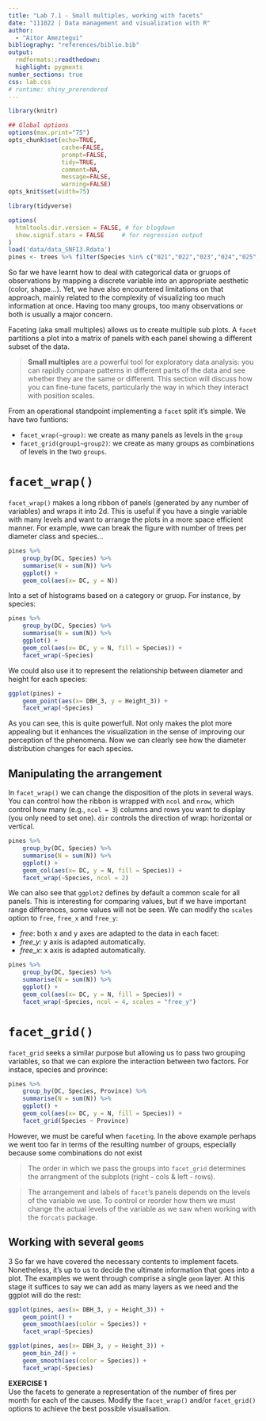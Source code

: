 ```yaml
---
title: "Lab 7.1 - Small multiples, working with facets"
date: "111022 | Data management and visualization with R"
author: 
  - "Aitor Ameztegui"
bibliography: "references/biblio.bib"
output:
  rmdformats::readthedown:
  highlight: pygments
number_sections: true
css: lab.css
# runtime: shiny_prerendered
---
```

  
  
```r

library(knitr)

## Global options
options(max.print="75")
opts_chunk$set(echo=TRUE,
               cache=FALSE,
               prompt=FALSE,
               tidy=TRUE,
               comment=NA,
               message=FALSE,
               warning=FALSE)
opts_knit$set(width=75)
```


```r
library(tidyverse)

options(
  htmltools.dir.version = FALSE, # for blogdown
  show.signif.stars = FALSE     # for regression output
)
load('data/data_SNFI3.Rdata')
pines <- trees %>% filter(Species %in% c("021","022","023","024","025","026","027","028")) 

```


So far we have learnt how to deal with categorical data or gruops of observations by mapping a discrete variable into an appropriate aesthetic (color, shape...). Yet, we have also encountered limitations on that approach, mainly related to the complexity of visualizing too much information at once. Having too many groups, too many observations or both is usually a major concern.

Faceting (aka small multiples) allows us to create multiple sub plots. A `facet` partitions a plot into a matrix of panels with each panel showing a different subset of the data.

> **Small multiples** are a powerful tool for exploratory data analysis: you can rapidly compare patterns in different parts of the data and see whether they are the same or different. This section will discuss how you can fine-tune facets, particularly the way in which they interact with position scales. 

From an operational standpoint implementing a `facet` split it's simple. We have two funtions:

- `facet_wrap(~group)`: we create as many panels as levels in the `group`
- `facet_grid(group1~group2)`: we create as many groups as combinations of levels in the two `groups`.

# `facet_wrap()`

`facet_wrap()` makes a long ribbon of panels (generated by any number of variables) and wraps it into 2d. This is useful if you have a single variable with many levels and want to arrange the plots in a more space efficient manner.
For example, wwe can break the figure with number of trees per diameter class and species...

```r
pines %>%
    group_by(DC, Species) %>%
    summarise(N = sum(N)) %>%
    ggplot() + 
    geom_col(aes(x= DC, y = N))
```

Into a set of histograms based on a category or gruop. For instance, by species:

```r
pines %>%
    group_by(DC, Species) %>%
    summarise(N = sum(N)) %>%
    ggplot() + 
    geom_col(aes(x= DC, y = N, fill = Species)) +
    facet_wrap(~Species)
```
We could also use it to represent the relationship between diameter and height for each species:

```r
ggplot(pines) +
    geom_point(aes(x= DBH_3, y = Height_3)) +
    facet_wrap(~Species)
```

As you can see, this is quite powerfull. Not only makes the plot more appealing but it enhances the visualization in the sense of improving our perception of the phenomena. Now we can clearly see how the diameter distribution changes for each species.

## Manipulating the arrangement

In `facet_wrap()` we can change the disposition of the plots in several ways. You can control how the ribbon is wrapped with `ncol` and `nrow`, which control how many (e.g., `ncol = 3`) columns and rows you want to display (you only need to set one). `dir` controls the direction of wrap: horizontal or vertical.


```r
pines %>%
    group_by(DC, Species) %>%
    summarise(N = sum(N)) %>%
    ggplot() + 
    geom_col(aes(x= DC, y = N, fill = Species)) +
    facet_wrap(~Species, ncol = 2)
```

We can also see that `ggplot2` defines by default a common scale for all panels. This is interesting for comparing values, but if we have important range differences, some values will not be seen. We can modify the `scales` option to `free`, `free_x` and `free_y`:

  - *free*: both x and y axes are adapted to the data in each facet:
  - *free_y*: y axis is adapted automatically.
  - *free_x*: x axis is adapted automatically.

```r
pines %>%
    group_by(DC, Species) %>%
    summarise(N = sum(N)) %>%
    ggplot() + 
    geom_col(aes(x= DC, y = N, fill = Species)) +
    facet_wrap(~Species, ncol = 4, scales = "free_y")
```

# `facet_grid()`

`facet_grid` seeks a similar purpose but allowing us to pass two grouping variables, so that we can explore the interaction between two factors. For instace, species and province:

```r
pines %>%
    group_by(DC, Species, Province) %>%
    summarise(N = sum(N)) %>%
    ggplot() + 
    geom_col(aes(x= DC, y = N, fill = Species)) +
    facet_grid(Species ~ Province)
```

However, we must be careful when `faceting`. In the above example perhaps we went too far in terms of the resulting number of groups, especially because some combinations do not exist

> The order in which we pass the groups into `facet_grid` determines the arrangment of the subplots (right - cols & left - rows).

> The arrangement and labels of `facet`'s panels depends on the levels of the variable we use. To control or reorder how them we must change the actual levels of the variable as we saw when working with the `forcats` package.


## Working with several `geoms`
3
So far we have covered the necessary contents to implement facets. Nonetheless, it's up to us to decide the ultimate information that goes into a plot. The examples we went through comprise a single `geom` layer. At this stage it suffices to say we can add as many layers as we need and the ggplot will do the rest:

```r
ggplot(pines, aes(x= DBH_3, y = Height_3)) +
    geom_point() +
    geom_smooth(aes(color = Species)) +
    facet_wrap(~Species)
```

```r
ggplot(pines, aes(x= DBH_3, y = Height_3)) +
    geom_bin_2d() +
    geom_smooth(aes(color = Species)) +
    facet_wrap(~Species)
```

::: exercise :::

**EXERCISE 1** </br>
Use the facets to generate a representation of the number of fires per month for each of the causes. Modify the `facet_wrap()` and/or `facet_grid()` options to achieve the best possible visualisation.
:::

